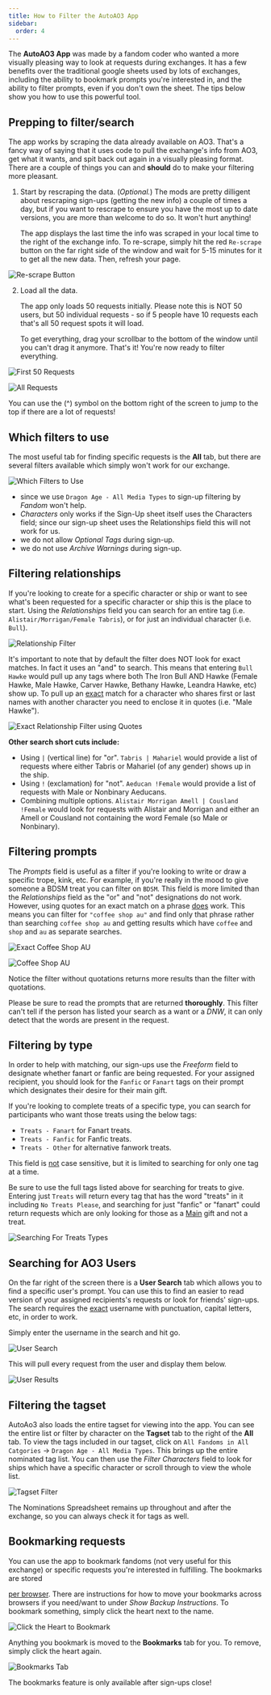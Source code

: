```yaml
---
title: How to Filter the AutoAO3 App
sidebar:
  order: 4
---
```




The **AutoAO3 App** was made by a fandom coder who wanted a more visually
pleasing way to look at requests during exchanges. It has a few benefits over
the traditional google sheets used by lots of exchanges, including the ability
to bookmark prompts you're interested in, and the ability to filter prompts,
even if you don't own the sheet. The tips below show you how to use this
powerful tool.

## Prepping to filter/search

The app works by scraping the data already available on AO3. That's a fancy way
of saying that it uses code to pull the exchange's info from AO3, get what it
wants, and spit back out again in a visually pleasing format. There are a couple
of things you can and **should** do to make your filtering more pleasant.

1. Start by rescraping the data. (_Optional._) The mods are pretty dilligent
   about rescraping sign-ups (getting the new info) a couple of times a day, but
   if you want to rescrape to ensure you have the most up to date versions, you
   are more than welcome to do so. It won't hurt anything!

   The app displays the last time the info was scraped in your local time to the
   right of the exchange info. To re-scrape, simply hit the red `Re-scrape`
   button on the far right side of the window and wait for 5-15 minutes for it
   to get all the new data. Then, refresh your page.

<Image
  src={scrape}
  alt="Re-scrape Button"
/>

2. Load all the data.

   The app only loads 50 requests initially. Please note this is NOT 50 users,
   but 50 individual requests - so if 5 people have 10 requests each that's all
   50 request spots it will load.

   To get everything, drag your scrollbar to the bottom of the window until you
   can't drag it anymore. That's it! You're now ready to filter everything.

<Image
  src={first50}
  alt="First 50 Requests"
/>

<Image
  src={allrequests}
  alt="All Requests"
/>

<Aside type="tip" icon="star">

You can use the (^) symbol on the bottom right of the screen to jump to the top
if there are a lot of requests!

</Aside>

## Which filters to use

The most useful tab for finding specific requests is the
**All** tab, but there are several filters available which simply won't work for
our exchange.

<Image
  src={whichfilters}
  alt="Which Filters to Use"
/>

- since we use `Dragon Age - All Media Types` to sign-up filtering by _Fandom_
  won't help.
- _Characters_ only works if the Sign-Up sheet itself uses the Characters field;
  since our sign-up sheet uses the Relationships field this will not work for
  us.
- we do not allow _Optional Tags_ during sign-up.
- we do not use _Archive Warnings_ during sign-up.

## Filtering relationships

If you're looking to create for a specific character or ship or want to see
what's been requested for a specific character or ship this is the place to
start. Using the _Relationships_ field you can search for an entire tag (i.e.
`Alistair/Morrigan/Female Tabris`), or for just an individual character (i.e.
`Bull`).

<Image
  src={shipfilter}
  alt="Relationship Filter"
/>

It's important to note that by default the filter does NOT look for exact
matches. In fact it uses an "and" to search. This means that entering
`Bull Hawke` would pull up any tags where both The Iron Bull AND Hawke (Female
Hawke, Male Hawke, Carver Hawke, Bethany Hawke, Leandra Hawke, etc) show up. To
pull up an <u>exact</u> match for a character who shares first or last names
with another character you need to enclose it in quotes (i.e. "Male Hawke").

<Image
  src={exactshipfilter}
  alt="Exact Relationship Filter using Quotes"
/>

**Other search short cuts include:**

- Using `|` (vertical line) for "or". `Tabris | Mahariel` would provide a list
  of requests where either Tabris or Mahariel (of any gender) shows up in the
  ship.
- Using `!` (exclamation) for "not". `Aeducan !Female` would provide a list of
  requests with Male or Nonbinary Aeducans.
- Combining multiple options. `Alistair Morrigan Amell | Cousland !Female` would
  look for requests with Alistair and Morrigan and either an Amell or Cousland
  not containing the word Female (so Male or Nonbinary).

## Filtering prompts

The _Prompts_ field is useful as a filter if you're looking to write or draw a
specific trope, kink, etc. For example, if you're really in the mood to give
someone a BDSM treat you can filter on `BDSM`. This field is more limited than
the _Relationships_ field as the "or" and "not" designations do not work.
However, using quotes for an exact match on a phrase <u>does</u> work. This
means you can filter for `"coffee shop au"` and find only that phrase rather
than searching `coffee shop au` and getting results which have `coffee` and
`shop` and `au` as separate searches.

<Image
  src={coffeeshopau}
  alt="Exact Coffee Shop AU"
/>

<Image
  src={promptsearch}
  alt="Coffee Shop AU"
/>

Notice the filter without quotations returns more results than the filter with
quotations.

<Aside type="danger">

Please be sure to read the prompts that are returned **thoroughly**. This filter
can't tell if the person has listed your search as a want or a _DNW_, it can
only detect that the words are present in the request.

</Aside>

## Filtering by type

In order to help with matching, our sign-ups use the _Freeform_ field to
designate whether fanart or fanfic are being requested. For your assigned
recipient, you should look for the `Fanfic` or `Fanart` tags on their prompt
which designates their desire for their main gift.

If you're looking to complete treats of a specific type, you can search for
participants who want those treats using the below tags:

- `Treats - Fanart` for Fanart treats.
- `Treats - Fanfic` for Fanfic treats.
- `Treats - Other` for alternative fanwork treats.

<Aside type="tip" icon="star">

This field is <u>not</u> case sensitive, but it is limited to searching for only
one tag at a time.

</Aside>

<Aside type="caution">

Be sure to use the full tags listed above for searching for treats to give.
Entering just `Treats` will return every tag that has the word "treats" in it
including `No Treats Please`, and searching for just "fanfic" or "fanart" could
return requests which are only looking for those as a <u>Main</u> gift and not a
treat.

</Aside>

<Image
  src={freeformfilter}
  alt="Searching For Treats Types"
/>

## Searching for AO3 Users

On the far right of the screen there is a **User Search** tab which allows you
to find a specific user's prompt. You can use this to find an easier to read
version of your assigned recipients's requests or look for friends' sign-ups.
The search requires the <u>exact</u> username with punctuation, capital letters,
etc, in order to work.

Simply enter the username in the search and hit go.

<Image
  src={usersearch}
  alt="User Search"
/>

This will pull every request from the user and display them below.

<Image
  src={usersearch1}
  alt="User Results"
/>

## Filtering the tagset

AutoAo3 also loads the entire tagset for viewing into the app. You can see the
entire list or filter by character on the **Tagset** tab to the right of the
**All** tab. To view the tags included in our tagset, click on
`All Fandoms in All Catgories` → `Dragon Age - All Media Types`. This brings up
the entire nominated tag list. You can then use the _Filter Characters_ field to
look for ships which have a specific character or scroll through to view the
whole list.

<Image
  src={tagsetfilter}
  alt="Tagset Filter"
/>

<p role="note">
  The Nominations Spreadsheet remains up throughout and after the exchange, so
  you can always check it for tags as well.
</p>

## Bookmarking requests

You can use the app to bookmark fandoms (not very useful for this exchange) or
specific requests you're interested in fulfilling. The bookmarks are stored

<u>per browser</u>. There are instructions for how to move your bookmarks across
browsers if you need/want to under _Show Backup Instructions_. To bookmark
something, simply click the heart next to the name.

<Image
  src={bookmarking}
  alt="Click the Heart to Bookmark"
/>

Anything you bookmark is moved to the **Bookmarks** tab for you. To remove,
simply click the heart again.

<Image
  src={bookmarkstab}
  alt="Bookmarks Tab"
/>

<p role="note">The bookmarks feature is only available after sign-ups close!</p>
